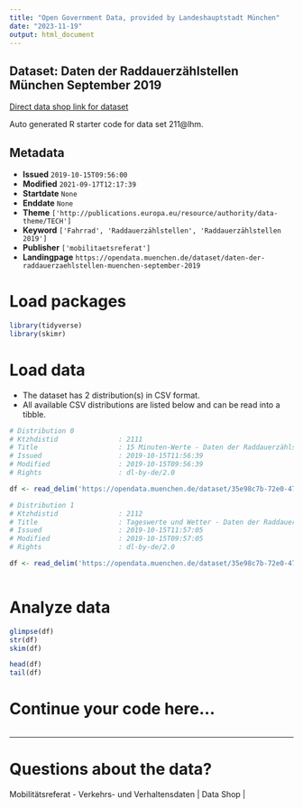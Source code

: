 ```yaml
---
title: "Open Government Data, provided by Landeshauptstadt München"
date: "2023-11-19"
output: html_document
---
```


## Dataset: Daten der Raddauerzählstellen München September 2019

[Direct data shop link for dataset](https://opendata.muenchen.de/dataset/daten-der-raddauerzaehlstellen-muenchen-september-2019)

Auto generated R starter code for data set 211@lhm.

## Metadata

- **Issued** `2019-10-15T09:56:00`
- **Modified** `2021-09-17T12:17:39`
- **Startdate** `None`
- **Enddate** `None`
- **Theme** `['http://publications.europa.eu/resource/authority/data-theme/TECH']`
- **Keyword** `['Fahrrad', 'Raddauerzählstellen', 'Raddauerzählstellen 2019']`
- **Publisher** `['mobilitaetsreferat']`
- **Landingpage** `https://opendata.muenchen.de/dataset/daten-der-raddauerzaehlstellen-muenchen-september-2019`


# Load packages

```r

library(tidyverse)
library(skimr)

```

# Load data

-   The dataset has 2 distribution(s) in CSV format.
-   All available CSV distributions are listed below and can be read into a tibble.

```r

# Distribution 0
# Ktzhdistid               : 2111
# Title                    : 15 Minuten-Werte - Daten der Raddauerzählstellen München September 2019
# Issued                   : 2019-10-15T11:56:39
# Modified                 : 2019-10-15T09:56:39
# Rights                   : dl-by-de/2.0

df <- read_delim('https://opendata.muenchen.de/dataset/35e98c7b-72e0-4791-9b7b-3fc0cde17a49/resource/25597be4-ee1c-4370-afa8-90f547f2f2e5/download/rad20190915min.csv')

# Distribution 1
# Ktzhdistid               : 2112
# Title                    : Tageswerte und Wetter - Daten der Raddauerzählstellen München September 2019
# Issued                   : 2019-10-15T11:57:05
# Modified                 : 2019-10-15T09:57:05
# Rights                   : dl-by-de/2.0

df <- read_delim('https://opendata.muenchen.de/dataset/35e98c7b-72e0-4791-9b7b-3fc0cde17a49/resource/0e928a89-2511-428b-b99b-bf23a4dc1387/download/rad201909tage.csv')



```

# Analyze data

```r

glimpse(df)
str(df)
skim(df)

head(df)
tail(df)

```

# Continue your code here...

```r

```

------------------------------------------------------------------------

# Questions about the data?

Mobilitätsreferat - Verkehrs- und Verhaltensdaten | Data Shop | 
